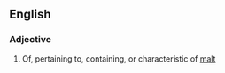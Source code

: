 ==English==

===Adjective===
{{en-adj|maltier|maltiest}}

# Of, pertaining to, containing, or characteristic of [[malt]]